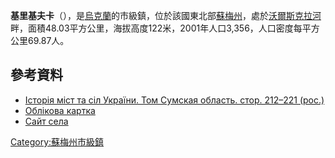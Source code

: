 {{No footnotes|time=2015-09-16T13:13:47+00:00}}
{{coord|50|21|11|N|35|7|14|E|scale:30000_region:UA|display=title}}

'''基里基夫卡'''（{{lang-uk|Кириківка}}），是[[烏克蘭|烏克蘭]]的市級鎮，位於該國東北部[[蘇梅州|蘇梅州]]，處於[[沃爾斯克拉河|沃爾斯克拉河]]畔，面積48.03平方公里，海拔高度122米，2001年人口3,356，人口密度每平方公里69.87人。

==參考資料==
* [https://web.archive.org/web/20110101190007/http://www.igsu.org.ua/Sumskaja.obl/Velikopisarevskij.rajon/Kirikovka.html Історія міст та сіл України. Том Сумская область. стор. 212–221 (рос.)]
* [http://gska2.rada.gov.ua/pls/z7502/A005?rdat1=22.07.2008&rf7571=28807 Облікова картка]{{dead link|date=2017年12月 |bot=InternetArchiveBot |fix-attempted=yes }}
* [https://web.archive.org/web/20141217172620/http://kirikovka.com/ Сайт села]

{{DEFAULTSORT:Кириківка}}
[[Category:蘇梅州市級鎮|Category:蘇梅州市級鎮]]


{{Sumy-geo-stub}}
